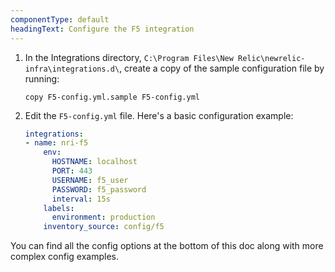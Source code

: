 ```yaml
---
componentType: default
headingText: Configure the F5 integration
---
```


1. In the Integrations directory, `C:\Program Files\New Relic\newrelic-infra\integrations.d\`, create a copy of the sample configuration file by running:

    ```shell
    copy F5-config.yml.sample F5-config.yml
    ```

2. Edit the `F5-config.yml` file. Here's a basic configuration example:

    ```yml
    integrations:
    - name: nri-f5
        env:
          HOSTNAME: localhost
          PORT: 443
          USERNAME: f5_user
          PASSWORD: f5_password
          interval: 15s
        labels:
          environment: production
        inventory_source: config/f5
    ```

You can find all the config options at the bottom of this doc along with more complex config examples. 

